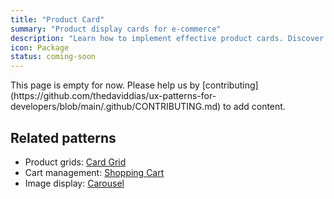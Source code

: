 ```yaml
---
title: "Product Card"
summary: "Product display cards for e-commerce"
description: "Learn how to implement effective product cards. Discover best practices for product images, pricing display, and quick actions."
icon: Package
status: coming-soon
---
```


<Callout type="warning">
  This page is empty for now. Please help us by
  [contributing](https://github.com/thedaviddias/ux-patterns-for-developers/blob/main/.github/CONTRIBUTING.md)
  to add content.
</Callout>

## Related patterns

- Product grids: [Card Grid](/patterns/data-display/card-grid)
- Cart management: [Shopping Cart](/patterns/e-commerce/shopping-cart)
- Image display: [Carousel](/patterns/content-management/carousel)

